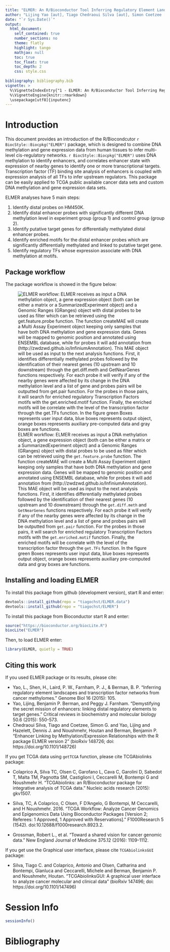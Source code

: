 ```yaml
---
title: "ELMER: An R/Bioconductor Tool Inferring Regulatory Element Landscapes and Transcription Factor Networks Using Methylomes"
author: "Lijing Yao [aut], Tiago Chedraoui Silva [aut], Simon Coetzee [aut], Ben Berman [aut], Houtan Noushmehr [ctb], Dennis J. Hazelett [ctb], Peggy Farnham [aut], Hui Shen [ctb], Peter Laird [ctb]"
date: "`r Sys.Date()`"
output: 
  html_document:
    self_contained: true
    number_sections: no
    theme: flatly
    highlight: tango
    mathjax: null
    toc: true
    toc_float: true
    toc_depth: 2
    css: style.css
  
bibliography: bibliography.bib    
vignette: >
  %\VignetteIndexEntry{"1 - ELMER: An R/Bioconductor Tool Inferring Regulatory Element Landscapes and Transcription Factor Networks Using Methylomes"}
  %\VignetteEngine{knitr::rmarkdown}
  \usepackage[utf8]{inputenc}
---
```

# Introduction

This document provides an introduction of the R/Biocondcutor  `r BiocStyle::Biocpkg("ELMER")` package, which is designed 
to combine DNA methylation and gene expression data from human tissues to infer 
multi-level cis-regulatory networks. `r BiocStyle::Biocpkg("ELMER")` uses DNA methylation to 
identify enhancers, and correlates enhancer state with expression of nearby genes 
to identify one or more transcriptional targets. Transcription factor (TF) binding 
site analysis of enhancers is coupled with expression analysis of all TFs to 
infer upstream regulators. This package can be easily applied to TCGA public 
available cancer data sets and custom DNA methylation and gene expression data sets.

ELMER analyses have 5 main steps: 

1. Identify distal probes on HM450K.
2. Identify distal enhancer probes with significantly different DNA methylation level
in experiment group (group 1) and control group (group 2).
3. Identify putative target genes for differentially methylated distal enhancer probes.
4. Identify enriched motifs for the distal enhancer probes which are significantly 
differentially methylated and linked to putative target gene.
5. Identify regulatory TFs whose expression associate with DNA methylation at motifs.

## Package workflow

The package workflow is showed in the figure below:

![ELMER workflow: ELMER receives as input a DNA methylation object, a gene expression object (both can be either a matrix or a SummarizedExperiment object) and a Genomic Ranges (GRanges) object with distal probes to be used as filter which can be retrieved using the `get.feature.probe` function. The function createMAE  will create a Multi Assay Experiment object keeping only samples that have both DNA methylation and gene expression data. Genes will be mapped to genomic position and annotated using ENSEMBL database, while for probes it will add annotation from (http://zwdzwd.github.io/InfiniumAnnotation). This MAE object will be used as input to the next analysis functions. First, it identifies differentially methylated probes followed by the identification of their nearest genes (10 upstream and 10 downstream) through the  `get.diff.meth` and  `GetNearGenes` functions respectively. For each probe it will verify if any of the nearby genes were affected by its change in the DNA methylation level and a list of  gene and probes pairs will be outputted from `get.pair` function. For the probes in those pairs, it will search for enriched regulatory Transcription Factors motifs with the  `get.enriched.motif` function. Finally, the  enriched motifs will be correlate with the level of the transcription factor through the `get.TFs` function. In the figure green Boxes represents user input data, blue boxes represents output object, orange boxes represents auxiliary pre-computed data and gray boxes are functions. ](figures/workflow.png)

## Installing and loading ELMER

To install this package from github (development version), start R and enter:

```r
devtools::install_github(repo = "tiagochst/ELMER.data")
devtools::install_github(repo = "tiagochst/ELMER")
```

To install this package from Bioconductor start R and enter:

```r
source("https://bioconductor.org/biocLite.R")
biocLite("ELMER")
```

Then, to load ELMER enter:

```r
library(ELMER, quietly = TRUE)
```

## Citing this work

If you used ELMER package or its results, please cite:

* Yao, L., Shen, H., Laird, P. W., Farnham, P. J., & Berman, B. P. "Inferring regulatory element landscapes and transcription factor networks from cancer methylomes." Genome Biol 16 (2015): 105.
* Yao, Lijing, Benjamin P. Berman, and Peggy J. Farnham. "Demystifying the secret mission of enhancers: linking distal regulatory elements to target genes." Critical reviews in biochemistry and molecular biology 50.6 (2015): 550-573. 
*  Chedraoui Silva, Tiago and Coetzee, Simon G. and Yao, Lijing and Hazelett, Dennis J. and Noushmehr, Houtan and Berman, Benjamin P. "Enhancer Linking by Methylation/Expression Relationships with the R package ELMER version 2" (bioRxiv 148726; doi: https://doi.org/10.1101/148726) 

If you get TCGA data using `getTCGA` function, please cite TCGAbiolinks package: 

* Colaprico A, Silva TC, Olsen C, Garofano L, Cava C, Garolini D, Sabedot T, Malta TM, Pagnotta SM, Castiglioni I, Ceccarelli M, Bontempi G and Noushmehr H. "TCGAbiolinks: an R/Bioconductor package for integrative analysis of TCGA data." Nucleic acids research (2015): gkv1507.
* Silva, TC, A Colaprico, C Olsen, F D’Angelo, G Bontempi, M Ceccarelli, and H Noushmehr. 2016. “TCGA Workflow: Analyze Cancer Genomics and Epigenomics Data Using Bioconductor Packages [Version 2; Referees: 1 Approved, 1 Approved with Reservations].” F1000Research 5 (1542). doi:10.12688/f1000research.8923.2.

* Grossman, Robert L., et al. "Toward a shared vision for cancer genomic data." New England Journal of Medicine 375.12 (2016): 1109-1112.

If you get use the Graphical user interface, please cite `TCGAbiolinksGUI` package: 

* Silva, Tiago C. and Colaprico, Antonio and Olsen, Catharina and Bontempi, Gianluca and Ceccarelli, Michele and Berman, Benjamin P. and Noushmehr, Houtan. "TCGAbiolinksGUI: A graphical user interface to analyze cancer molecular and clinical data" (bioRxiv 147496; doi: https://doi.org/10.1101/147496)


# Session Info

```r
sessionInfo()
```

# Bibliography
